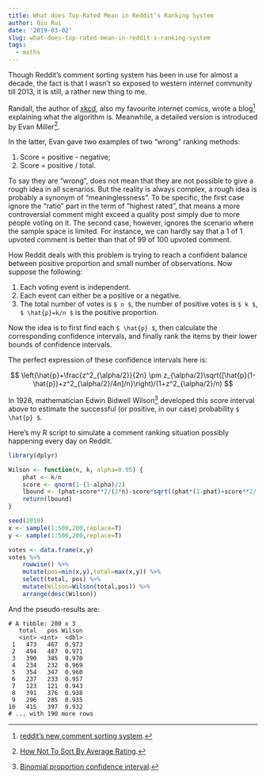 ```yaml
---
title: What does Top-Rated Mean in Reddit’s Ranking System
author: Qiu Rui
date: '2019-03-02'
slug: what-does-top-rated-mean-in-reddit-s-ranking-system
tags:
  - maths
---
```


Though Reddit's comment sorting system has been in use for almost a decade, the fact is that I wasn't so exposed to western internet community till 2013, it is still, a rather new thing to me.

Randall, the author of [xkcd](https://xkcd.com), also my favourite internet comics, wrote a blog[^1] explaining what the algorithm is. Meanwhile, a detailed version is introduced by Evan Miller[^3].

[^1]: [reddit’s new comment sorting system](https://redditblog.com/2009/10/15/reddits-new-comment-sorting-system/).

[^3]: [How Not To Sort By Average Rating](http://www.evanmiller.org/how-not-to-sort-by-average-rating.html).

In the latter, Evan gave two examples of two "wrong" ranking methods:

1. Score = positive - negative;
2. Score = positive / total.

To say they are "wrong", does not mean that they are not possible to give a rough idea in all scenarios. But the reality is always complex, a rough idea is probably a synonym of "meaninglessness". To be specific, the first case ignore the "ratio" part in the term of "highest rated", that means a more controversial comment might exceed a quality post simply due to more people voting on it. The second case, however, ignores the scenario where the sample space is limited. For instance, we can hardly say that a 1 of 1 upvoted comment is better than that of 99 of 100 upvoted comment.

How Reddit deals with this problem is trying to reach a confident balance between positive proportion and small number of observations. Now suppose the following:

1. Each voting event is independent.
2. Each event can either be a positive or a negative.
3. The total number of votes is `$ n $`, the number of positive votes is `$ k $`, `$ \hat{p}=k/n $` is the positive proportion.

Now the idea is to first find each `$ \hat{p} $`, then calculate the corresponding confidence intervals, and finally rank the items by their lower bounds of confidence intervals.

The perfect expression of these confidence intervals here is:

<div>
$$ \left(\hat{p}+\frac{z^2_{\alpha/2}}{2n} \pm z_{\alpha/2}\sqrt{[\hat{p}(1-\hat{p})+z^2_{\alpha/2}/4n]/n}\right)/(1+z^2_{\alpha/2}/n) $$
</div>

In 1928, mathematician Edwin Bidwell Wilson[^2] developed this score interval above to estimate the successful (or positive, in our case) probability `$ \hat{p} $`.

[^2]: [Binomial proportion confidence interval](https://en.wikipedia.org/wiki/Binomial_proportion_confidence_interval#Wilson_score_interval).

Here's my R script to simulate a comment ranking situation possibly happening every day on Reddit. 

```r
library(dplyr)

Wilson <- function(n, k, alpha=0.95) {
    phat <- k/n
    score <- qnorm(1-(1-alpha)/2)
    lbound <- (phat+score**2/(2*n)-score*sqrt((phat*(1-phat)+score**2/(4*n))/n))/(1+score**2/n)
    return(lbound)
}

seed(2019)
x <- sample(1:500,200,replace=T)
y <- sample(1:500,200,replace=T)

votes <- data.frame(x,y)
votes %>%
    rowwise() %>%
    mutate(pos=min(x,y),total=max(x,y)) %>%
    select(total, pos) %>%
    mutate(Wilson=Wilson(total,pos)) %>%
    arrange(desc(Wilson))
```

And the pseudo-results are:

```
# A tibble: 200 x 3
   total   pos Wilson
   <int> <int>  <dbl>
 1   473   467  0.973
 2   494   487  0.971
 3   390   385  0.970
 4   234   232  0.969
 5   354   347  0.960
 6   237   233  0.957
 7   123   121  0.943
 8   391   376  0.938
 9   296   285  0.935
10   415   397  0.932
# ... with 190 more rows
```
